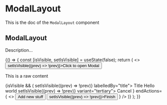 <!--- ModalLayout.stories.mdx --->


<Meta title="Design System/Layouts/ModalLayout" component={ModalLayout} />

# ModalLayout

This is the doc of the `ModalLayout` component

## ModalLayout

Description...

<Canvas>
  <Story name="base">
    {() => {
      const [isVisible, setIsVisible] = useState(false);
      return (
        <>
          <Button onClick={() => setIsVisible((prev) => !prev)}>Click to open Modal</Button>
          <p style={{ height: '120vh' }}>This is a raw content</p>
          {isVisible && (
            <ModalLayout onClose={() => setIsVisible((prev) => !prev)} labelledBy="title">
              <ModalHeader>
                <TextButton textColor="neutral800" as="h2" id="title">
                  Title
                </TextButton>
              </ModalHeader>
              <ModalBody>Hello world</ModalBody>
              <ModalFooter
                startActions={
                  <Button onClick={() => setIsVisible((prev) => !prev)} variant="tertiary">
                    Cancel
                  </Button>
                }
                endActions={
                  <>
                    <Button variant="secondary">Add new stuff</Button>
                    <Button onClick={() => setIsVisible((prev) => !prev)}>Finish</Button>
                  </>
                }
              />
            </ModalLayout>
          )}
        </>
      );
    }}
  </Story>
</Canvas>

